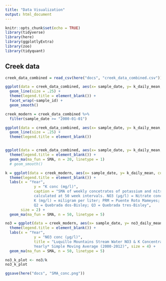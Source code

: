 ```yaml
---
title: "Data Visualization"
output: html_document
---
```


```r
knitr::opts_chunk$set(echo = TRUE)
library(tidyverse)
library(here)
library(ggplotlyExtra)
library(zoo)
library(tidyquant)
```

## Creek data

```r
creek_data_combined = read_csv(here("docs", "creek_data_combined.csv"))
```

```r
ggplot(data = creek_data_combined, aes(x= sample_date, y= k_daily_mean, color = sample_id)) +
  geom_line(size = .25) +
  theme(legend.title = element_blank()) +
  facet_wrap(~sample_id) +
  geom_smooth()
```

```r
creek_modern = creek_data_combined %>% 
  filter(sample_date >= "2000-01-01")

ggplot(data = creek_data_combined, aes(x= sample_date, y= k_daily_mean, color = sample_id)) +
  geom_line(size = .25) +
  theme(legend.title = element_blank())


ggplot(data = creek_data_combined, aes(x= sample_date, y= k_daily_mean, color = sample_id)) +
  theme(legend.title = element_blank()) +
  geom_ma(ma_fun = SMA, n = 20, linetype = 1)
  # geom_smooth()
```




```r
k = ggplot(data = creek_modern, aes(x= sample_date, y= k_daily_mean, color = sample_id)) +
  theme(legend.title = element_blank()) +
  labs(x = "Year",
             y = "K conc (mg/l)", 
             caption = "SMA of weekly concetrates of potassium and nitrate in from sites in the Lucillo Mountains,
             calculated at 50 week intervals. NO3 (μg/l) = Nitrate conc per microgram per liter;
             K (mg/l) = miligram per liter; PRM = Puente Roto Mameyes; Q1 = Quebrada uno-Bisley;
             Q2 = Quebrada dos-Bisley; Q3 = Quebrada tres-Bisley",
       size = 2) +
  geom_ma(ma_fun = SMA, n = 50, linetype = 5)

no3 = ggplot(data = creek_modern, aes(x= sample_date, y= no3_daily_mean, color = sample_id)) +
  theme(legend.title = element_blank()) +
  labs(x = "Year",
             y = "NO3 conc (μg/l)", 
             title = "Luquillo Mountains Stream Water NO3 & K Concentrations, 
             Yearly* Simple Moving Average (2000-2012)", size = 4) +
  geom_ma(ma_fun = SMA, n = 50, linetype = 5)

no3_k_plot <- no3/k
no3_k_plot

ggsave(here("docs", "SMA_conc.png"))
```

